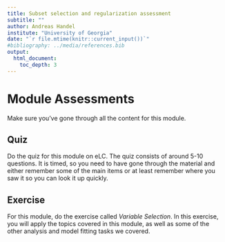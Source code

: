 ```yaml
---
title: Subset selection and regularization assessment
subtitle: ""
author: Andreas Handel
institute: "University of Georgia"
date: "`r file.mtime(knitr::current_input())`"
#bibliography: ../media/references.bib
output: 
  html_document:
    toc_depth: 3
---
```




# Module Assessments

Make sure you've gone through all the content for this module.


## Quiz

Do the quiz for this module on eLC. The quiz consists of around 5-10 questions. It is timed, so you need to have gone through the material and either remember some of the main items or at least remember where you saw it so you can look it up quickly.


## Exercise

For this module, do the exercise called _Variable Selection_. In this exercise, you will apply the topics covered in this module, as well as some of the other analysis and model fitting tasks we covered.




